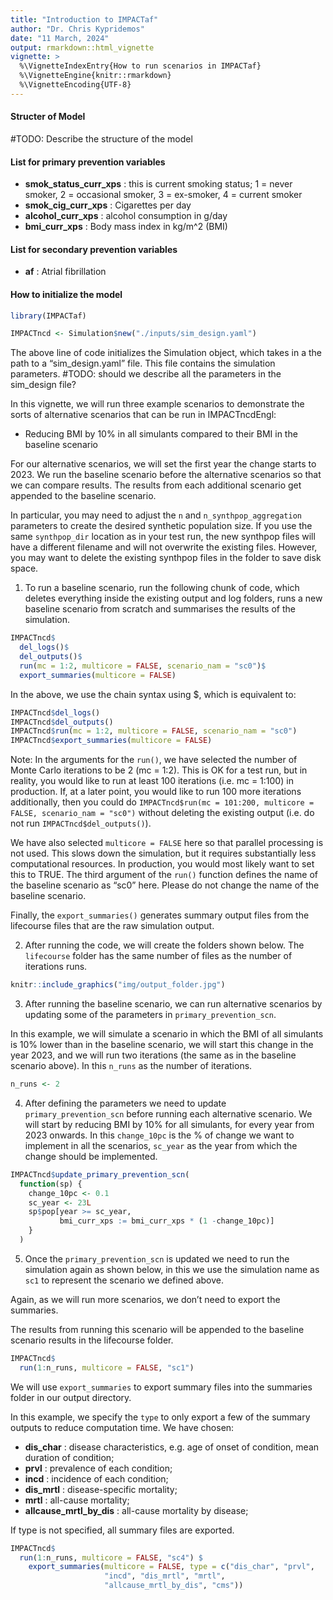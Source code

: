 ```yaml
---
title: "Introduction to IMPACTaf"
author: "Dr. Chris Kypridemos"
date: "11 March, 2024"
output: rmarkdown::html_vignette
vignette: >
  %\VignetteIndexEntry{How to run scenarios in IMPACTaf}
  %\VignetteEngine{knitr::rmarkdown}
  %\VignetteEncoding{UTF-8}
---
```


#### Structer of Model
#TODO: Describe the structure of the model


#### List for primary prevention variables 

- **smok_status_curr_xps** : this is current smoking status; 1 = never smoker, 2 = occasional smoker, 3 = ex-smoker, 4 = current smoker
- **smok_cig_curr_xps** : Cigarettes per day     
- **alcohol_curr_xps** : alcohol consumption in g/day     
- **bmi_curr_xps** : Body mass index in kg/m\^2 (BMI)       


#### List for secondary prevention variables 

- **af** : Atrial fibrillation 


#### How to initialize the model


```r
library(IMPACTaf)

IMPACTncd <- Simulation$new("./inputs/sim_design.yaml")
```

The above line of code initializes the Simulation object, which takes in a the path to a "sim_design.yaml" file. This file contains the simulation parameters. 
#TODO: should we describe all the parameters in the sim_design file?


In this vignette, we will run three example scenarios to demonstrate the sorts of alternative scenarios that can be run in IMPACTncdEngl:

- Reducing BMI by 10% in all simulants compared to their BMI in the baseline scenario


For our alternative scenarios, we will set the first year the change starts to 2023. We run the baseline scenario before the alternative scenarios so that we can compare results. The results from each additional scenario get appended to the baseline scenario.


In particular, you may need to adjust the `n` and `n_synthpop_aggregation` parameters to create the desired synthetic population size. If you use the same `synthpop_dir` location as in your test run, the new synthpop files will have a different filename and will not overwrite the existing files. However, you may want to delete the existing synthpop files in the folder to save disk space.

1.  To run a baseline scenario, run the following chunk of code, which deletes everything inside the existing output and log folders, runs a new baseline scenario from scratch and summarises the results of the simulation. 

```r
IMPACTncd$
  del_logs()$
  del_outputs()$
  run(mc = 1:2, multicore = FALSE, scenario_nam = "sc0")$
  export_summaries(multicore = FALSE)
```

In the above, we use the chain syntax using $, which is equivalent to: 

```r
IMPACTncd$del_logs()
IMPACTncd$del_outputs()
IMPACTncd$run(mc = 1:2, multicore = FALSE, scenario_nam = "sc0")
IMPACTncd$export_summaries(multicore = FALSE)
```

Note: In the arguments for the `run()`, we have selected the number of Monte Carlo iterations to be 2  (mc = 1:2). This is OK for a test run, but in reality, you would like to run at least 100 iterations (i.e. mc = 1:100) in production. If, at a later point, you would like to run 100 more iterations additionally, then you could do `IMPACTncd$run(mc = 101:200, multicore = FALSE, scenario_nam = "sc0")` without deleting the existing output (i.e. do not run `IMPACTncd$del_outputs()`). 

We have also selected `multicore = FALSE` here so that parallel processing is not used. This slows down the simulation, but it requires substantially less computational resources. In production, you would most likely want to set this to TRUE. The third argument of the `run()` function defines the name of the baseline scenario as "sc0" here. Please do not change the name of the baseline scenario.

Finally, the `export_summaries()` generates summary output files from the lifecourse files that are the raw simulation output.

2. After running the code, we will create the folders shown below. The `lifecourse` folder has the same number of files as the number of iterations runs. 

```r
knitr::include_graphics("img/output_folder.jpg")
```

3. After running the baseline scenario, we can run alternative scenarios by updating some of the parameters in `primary_prevention_scn`. 

In this example, we will simulate a scenario in which the BMI of all simulants is 10% lower than in the baseline scenario, we will start this change in the year 2023, and we will run two iterations (the same as in the baseline scenario above). In this `n_runs` as the number of iterations. 

```r
n_runs <- 2
```

4. After defining the parameters we need to update `primary_prevention_scn` before running each alternative scenario. We will start by reducing BMI by 10% for all simulants, for every year from 2023 onwards. In this `change_10pc` is the % of change we want to implement in all the scenarios, `sc_year` as the year from which the change should be implemented.

```r
IMPACTncd$update_primary_prevention_scn(
  function(sp) {
    change_10pc <- 0.1
    sc_year <- 23L
    sp$pop[year >= sc_year,
           bmi_curr_xps := bmi_curr_xps * (1 -change_10pc)]
    }
  )
```

5. Once the `primary_prevention_scn` is updated we need to run the simulation again as shown below, in this we use the simulation name as `sc1` to represent the scenario we defined above. 

Again, as we will run more scenarios, we don’t need to export the summaries. 

The results from running this scenario will be appended to the baseline scenario results in the lifecourse folder. 

```r
IMPACTncd$
  run(1:n_runs, multicore = FALSE, "sc1")
```


We will use `export_summaries` to export summary files into the summaries folder in our output directory. 


In this example, we specify the `type` to only export a few of the summary outputs to reduce computation time. We have chosen: 

- **dis_char** : disease characteristics, e.g. age of onset of condition, mean duration of condition; 
- **prvl** : prevalence of each condition; 
- **incd** : incidence of each condition; 
- **dis_mrtl** : disease-specific mortality; 
- **mrtl** : all-cause mortality; 
- **allcause_mrtl_by_dis** : all-cause mortality by disease;


If type is not specified, all summary files are exported. 

```r
IMPACTncd$
  run(1:n_runs, multicore = FALSE, "sc4") $
    export_summaries(multicore = FALSE, type = c("dis_char", "prvl",
                     "incd", "dis_mrtl", "mrtl",
                     "allcause_mrtl_by_dis", "cms"))
```